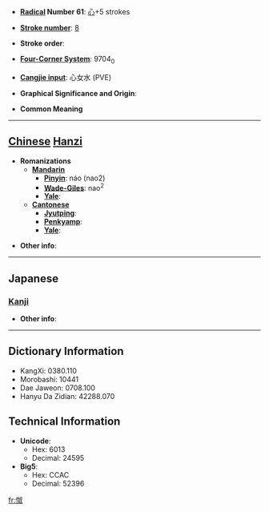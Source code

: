 * '''[[Wiktionary:Chinese radical index| Radical]] Number 61''': [[Wiktionary:Chinese radical index 心|心]]+5 strokes

* '''[[Wiktionary:Chinese total strokes index|Stroke number]]''': [[Wiktionary:Chinese total strokes index 8|8]]

* '''Stroke order''': 

* '''[[Wiktionary:Chinese four corner index|Four-Corner System]]''': 9704<sub>0</sub>

* '''[[Wiktionary:Chinese Cangjie index|Cangjie input]]''': 心女水 (PVE)

* '''Graphical Significance and Origin''': 

* '''Common Meaning'''

----

== [[Chinese]] [[Hanzi]] ==

* '''Romanizations'''
** '''[[Mandarin]]'''
*** '''[[Pinyin]]''': náo (nao2)
*** '''[[Wade-Giles]]''': nao<sup>2</sup>
*** '''[[Yale]]''': 
** '''[[Cantonese]]'''
*** '''[[Jyutping]]''':
*** '''[[Penkyamp]]''': 
*** '''[[Yale]]''': 

* '''Other info''': 

----

==Japanese==
===[[Kanji]]===
{{kanji|on readings=[[どう]] (dō), [[にょう]] (nyō), [[にゅ]] (nyu)|kun readings=[[みだれる]] (midareru)}}

* '''Other info''':  

----

== Dictionary Information ==

* KangXi: 0380.110
* Morobashi: 10441
* Dae Jaweon: 0708.100
* Hanyu Da Zidian: 42288.070

== Technical Information ==

* '''Unicode''':
** Hex: 6013
** Decimal: 24595
* '''Big5''':
** Hex: CCAC
** Decimal: 52396

[[fr:怓]]